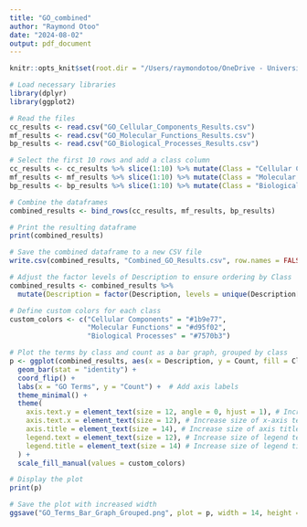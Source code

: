 ```yaml
---
title: "GO_combined"
author: "Raymond Otoo"
date: "2024-08-02"
output: pdf_document
---
```


```r
knitr::opts_knit$set(root.dir = "/Users/raymondotoo/OneDrive - University of Arkansas for Medical Sciences/MultiOmics/Bulk RNA-seq/JvRad/")
```



```r
# Load necessary libraries
library(dplyr)
library(ggplot2)

# Read the files
cc_results <- read.csv("GO_Cellular_Components_Results.csv")
mf_results <- read.csv("GO_Molecular_Functions_Results.csv")
bp_results <- read.csv("GO_Biological_Processes_Results.csv")

# Select the first 10 rows and add a class column
cc_results <- cc_results %>% slice(1:10) %>% mutate(Class = "Cellular Components")
mf_results <- mf_results %>% slice(1:10) %>% mutate(Class = "Molecular Functions")
bp_results <- bp_results %>% slice(1:10) %>% mutate(Class = "Biological Processes")

# Combine the dataframes
combined_results <- bind_rows(cc_results, mf_results, bp_results)

# Print the resulting dataframe
print(combined_results)

# Save the combined dataframe to a new CSV file
write.csv(combined_results, "Combined_GO_Results.csv", row.names = FALSE)

# Adjust the factor levels of Description to ensure ordering by Class
combined_results <- combined_results %>%
  mutate(Description = factor(Description, levels = unique(Description[order(Class)])))

# Define custom colors for each class
custom_colors <- c("Cellular Components" = "#1b9e77",
                   "Molecular Functions" = "#d95f02",
                   "Biological Processes" = "#7570b3")

# Plot the terms by class and count as a bar graph, grouped by class
p <- ggplot(combined_results, aes(x = Description, y = Count, fill = Class)) +
  geom_bar(stat = "identity") +
  coord_flip() +
  labs(x = "GO Terms", y = "Count") +  # Add axis labels
  theme_minimal() +
  theme(
    axis.text.y = element_text(size = 12, angle = 0, hjust = 1), # Increase size of y-axis text
    axis.text.x = element_text(size = 12), # Increase size of x-axis text
    axis.title = element_text(size = 14), # Increase size of axis titles
    legend.text = element_text(size = 12), # Increase size of legend text
    legend.title = element_text(size = 14) # Increase size of legend title
  ) +
  scale_fill_manual(values = custom_colors)

# Display the plot
print(p)

# Save the plot with increased width
ggsave("GO_Terms_Bar_Graph_Grouped.png", plot = p, width = 14, height = 10)


```

